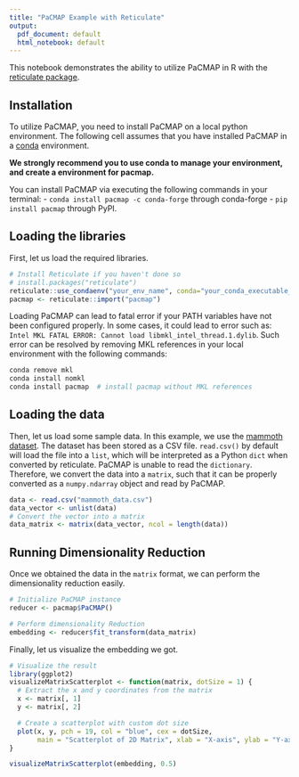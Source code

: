 ```yaml
---
title: "PaCMAP Example with Reticulate"
output:
  pdf_document: default
  html_notebook: default
---
```


This notebook demonstrates the ability to utilize PaCMAP in R with the 
[reticulate package](https://rstudio.github.io/reticulate/).

## Installation
To utilize PaCMAP, you need to install PaCMAP on a local python environment. 
The following cell assumes that you have installed PaCMAP in a 
[conda](https://docs.conda.io/en/latest/) environment. 

**We strongly recommend you to use conda to manage your environment, and create
a environment for pacmap.**

You can install PaCMAP via executing the following commands in your terminal:
- `conda install pacmap -c conda-forge` through conda-forge
- `pip install pacmap` through PyPI.

## Loading the libraries
First, let us load the required libraries.

```r
# Install Reticulate if you haven't done so
# install.packages("reticulate")
reticulate::use_condaenv("your_env_name", conda="your_conda_executable_path", required = TRUE)
pacmap <- reticulate::import("pacmap")
```

Loading PaCMAP can lead to fatal error if your PATH variables have not been
configured properly. In some cases, it could lead to error such as:
`Intel MKL FATAL ERROR: Cannot load libmkl_intel_thread.1.dylib`. Such error
can be resolved by removing MKL references in your local environment with the
following commands:

```bash
conda remove mkl
conda install nomkl
conda install pacmap  # install pacmap without MKL references
```

## Loading the data

Then, let us load some sample data. In this example, we use the [mammoth dataset](https://github.com/PAIR-code/understanding-umap/tree/master/raw_data). 
The dataset has been stored as a CSV file. `read.csv()` by default will load the
file into a `list`, which will be interpreted as a Python `dict` when converted 
by reticulate. PaCMAP is unable to read the `dictionary`. Therefore, we convert 
the data into a `matrix`, such that it can be properly converted as a 
`numpy.ndarray` object and read by PaCMAP.

```r
data <- read.csv("mammoth_data.csv")
data_vector <- unlist(data)
# Convert the vector into a matrix
data_matrix <- matrix(data_vector, ncol = length(data))
```

## Running Dimensionality Reduction

Once we obtained the data in the `matrix` format, we can perform the
dimensionality reduction easily.

```r
# Initialize PaCMAP instance
reducer <- pacmap$PaCMAP()

# Perform dimensionality Reduction
embedding <- reducer$fit_transform(data_matrix)
```

Finally, let us visualize the embedding we got.

```r
# Visualize the result
library(ggplot2)
visualizeMatrixScatterplot <- function(matrix, dotSize = 1) {
  # Extract the x and y coordinates from the matrix
  x <- matrix[, 1]
  y <- matrix[, 2]

  # Create a scatterplot with custom dot size
  plot(x, y, pch = 19, col = "blue", cex = dotSize, 
       main = "Scatterplot of 2D Matrix", xlab = "X-axis", ylab = "Y-axis")
}

visualizeMatrixScatterplot(embedding, 0.5)
```
